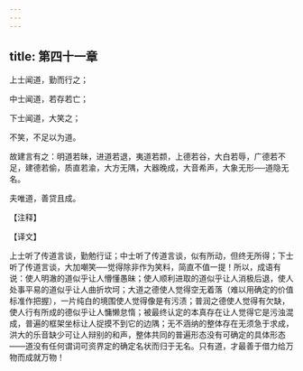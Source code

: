 ```yaml
---
---
---
```

title: 第四十一章
---

上士闻道，勤而行之；

中士闻道，若存若亡；

下士闻道，大笑之；

不笑，不足以为道。

故建言有之：明道若昧，进道若退，夷道若颣，上德若谷，大白若辱，广德若不足，建德若偷，质直若渝，大方无隅，大器晚成，大音希声，大象无形──道隐无名。

夫唯道，善贷且成。

【注释】

【译文】

上士听了传道言谈，勤勉行证；中士听了传道言谈，似有所动，但终无所得；下士听了传道言谈，大加嘲笑──觉得除非作为笑料，简直不值一提！所以，成语有说：使人明澈的道似乎让人懵懂愚昧；使人顺利进取的道似乎让人消极后退，使人处事平易的道似乎让人曲折坎坷；大道之德使人觉得空无着落（难以用确定的价值标准作把握），一片纯白的境围使人觉得像是有污渍；普润之德使人觉得有欠缺，使人行有所成的德似乎让人慵懒怠惰；被最终认定的本真存在让人觉得它是污浊混成，普遍的框架坐标让人捉摸不到它的边隅；无不涵纳的整体存在无须急于求成，洪大的乐音缺少可让人辩别的和声，整体共同的普遍形态没有可确定的具体形态——道没有任何谓词可资界定的确定名状而归于无名。只有道，才最善于借力给万物而成就万物！